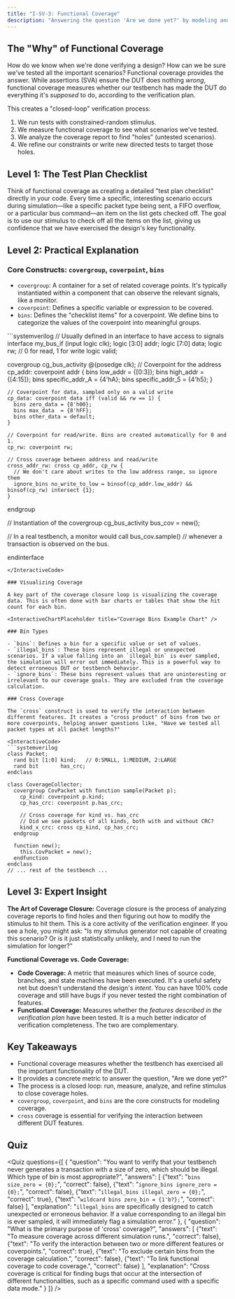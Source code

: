 ```yaml
---
title: "I-SV-3: Functional Coverage"
description: "Answering the question 'Are we done yet?' by modeling and measuring functional coverage."
---
```



## The "Why" of Functional Coverage

How do we know when we're done verifying a design? How can we be sure we've tested all the important scenarios? Functional coverage provides the answer. While assertions (SVA) ensure the DUT does nothing *wrong*, functional coverage measures whether our testbench has made the DUT do everything it's *supposed* to do, according to the verification plan.

This creates a "closed-loop" verification process:
1. We run tests with constrained-random stimulus.
2. We measure functional coverage to see what scenarios we've tested.
3. We analyze the coverage report to find "holes" (untested scenarios).
4. We refine our constraints or write new directed tests to target those holes.

## Level 1: The Test Plan Checklist

Think of functional coverage as creating a detailed "test plan checklist" directly in your code. Every time a specific, interesting scenario occurs during simulation—like a specific packet type being sent, a FIFO overflow, or a particular bus command—an item on the list gets checked off. The goal is to use our stimulus to check off all the items on the list, giving us confidence that we have exercised the design's key functionality.

## Level 2: Practical Explanation

### Core Constructs: `covergroup`, `coverpoint`, `bins`

- `covergroup`: A container for a set of related coverage points. It's typically instantiated within a component that can observe the relevant signals, like a monitor.
- `coverpoint`: Defines a specific variable or expression to be covered.
- `bins`: Defines the "checklist items" for a coverpoint. We define bins to categorize the values of the coverpoint into meaningful groups.

<InteractiveCode>
```systemverilog
// Usually defined in an interface to have access to signals
interface my_bus_if (input logic clk);
  logic [3:0] addr;
  logic [7:0] data;
  logic       rw; // 0 for read, 1 for write
  logic       valid;

  covergroup cg_bus_activity @(posedge clk);
    // Coverpoint for the address
    cp_addr: coverpoint addr {
      bins low_addr  = {[0:3]};
      bins high_addr = {[4:15]};
      bins specific_addr_A = {4'hA};
      bins specific_addr_5 = {4'h5};
    }

    // Coverpoint for data, sampled only on a valid write
    cp_data: coverpoint data iff (valid && rw == 1) {
      bins zero_data = {8'h00};
      bins max_data  = {8'hFF};
      bins other_data = default;
    }

    // Coverpoint for read/write. Bins are created automatically for 0 and 1.
    cp_rw: coverpoint rw;

    // Cross coverage between address and read/write
    cross_addr_rw: cross cp_addr, cp_rw {
      // We don't care about writes to the low address range, so ignore them
      ignore_bins no_write_to_low = binsof(cp_addr.low_addr) && binsof(cp_rw) intersect {1};
    }
  endgroup

  // Instantiation of the covergroup
  cg_bus_activity bus_cov = new();

  // In a real testbench, a monitor would call bus_cov.sample()
  // whenever a transaction is observed on the bus.

endinterface
```
</InteractiveCode>

### Visualizing Coverage

A key part of the coverage closure loop is visualizing the coverage data. This is often done with bar charts or tables that show the hit count for each bin.

<InteractiveChartPlaceholder title="Coverage Bins Example Chart" />

### Bin Types

- `bins`: Defines a bin for a specific value or set of values.
- `illegal_bins`: These bins represent illegal or unexpected scenarios. If a value falling into an `illegal_bin` is ever sampled, the simulation will error out immediately. This is a powerful way to detect erroneous DUT or testbench behavior.
- `ignore_bins`: These bins represent values that are uninteresting or irrelevant to our coverage goals. They are excluded from the coverage calculation.

### Cross Coverage

The `cross` construct is used to verify the interaction between different features. It creates a "cross product" of bins from two or more coverpoints, helping answer questions like, "Have we tested all packet types at all packet lengths?"

<InteractiveCode>
```systemverilog
class Packet;
  rand bit [1:0] kind;   // 0:SMALL, 1:MEDIUM, 2:LARGE
  rand bit       has_crc;
endclass

class CoverageCollector;
  covergroup CovPacket with function sample(Packet p);
    cp_kind: coverpoint p.kind;
    cp_has_crc: coverpoint p.has_crc;

    // Cross coverage for kind vs. has_crc
    // Did we see packets of all kinds, both with and without CRC?
    kind_x_crc: cross cp_kind, cp_has_crc;
  endgroup

  function new();
    this.CovPacket = new();
  endfunction
endclass
// ... rest of the testbench ...
```
</InteractiveCode>

## Level 3: Expert Insight

**The Art of Coverage Closure:** Coverage closure is the process of analyzing coverage reports to find holes and then figuring out how to modify the stimulus to hit them. This is a core activity of the verification engineer. If you see a hole, you might ask: "Is my stimulus generator not capable of creating this scenario? Or is it just statistically unlikely, and I need to run the simulation for longer?"

**Functional Coverage vs. Code Coverage:**
- **Code Coverage:** A metric that measures which lines of source code, branches, and state machines have been executed. It's a useful safety net but doesn't understand the design's *intent*. You can have 100% code coverage and still have bugs if you never tested the right combination of features.
- **Functional Coverage:** Measures whether the *features described in the verification plan* have been tested. It is a much better indicator of verification completeness. The two are complementary.

## Key Takeaways

- Functional coverage measures whether the testbench has exercised all the important functionality of the DUT.
- It provides a concrete metric to answer the question, "Are we done yet?"
- The process is a closed loop: run, measure, analyze, and refine stimulus to close coverage holes.
- `covergroup`, `coverpoint`, and `bins` are the core constructs for modeling coverage.
- `cross` coverage is essential for verifying the interaction between different DUT features.

## Quiz

<Quiz questions={[
    {
      "question": "You want to verify that your testbench never generates a transaction with a size of zero, which should be illegal. Which type of bin is most appropriate?",
      "answers": [
        {"text": "`bins size_zero = {0};`", "correct": false},
        {"text": "`ignore_bins ignore_zero = {0};`", "correct": false},
        {"text": "`illegal_bins illegal_zero = {0};`", "correct": true},
        {"text": "`wildcard bins zero_bin = {1'b?};`", "correct": false}
      ],
      "explanation": "`illegal_bins` are specifically designed to catch unexpected or erroneous behavior. If a value corresponding to an illegal bin is ever sampled, it will immediately flag a simulation error."
    },
    {
      "question": "What is the primary purpose of 'cross' coverage?",
      "answers": [
        {"text": "To measure coverage across different simulation runs.", "correct": false},
        {"text": "To verify the interaction between two or more different features or coverpoints.", "correct": true},
        {"text": "To exclude certain bins from the coverage calculation.", "correct": false},
        {"text": "To link functional coverage to code coverage.", "correct": false}
      ],
      "explanation": "Cross coverage is critical for finding bugs that occur at the intersection of different functionalities, such as a specific command used with a specific data mode."
    }
  ]} />
